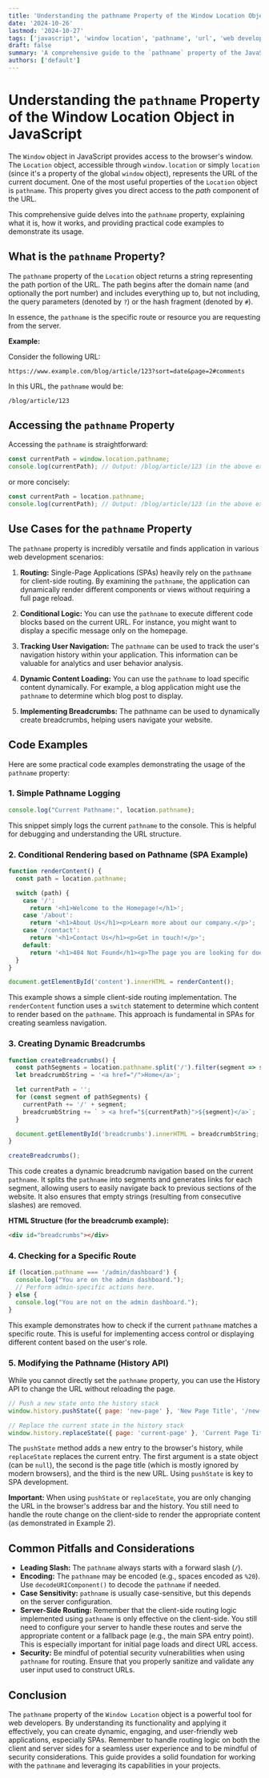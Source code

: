 ```yaml
---
title: 'Understanding the pathname Property of the Window Location Object in JavaScript'
date: '2024-10-26'
lastmod: '2024-10-27'
tags: ['javascript', 'window location', 'pathname', 'url', 'web development', 'browser api']
draft: false
summary: 'A comprehensive guide to the `pathname` property of the JavaScript Window Location object. Learn how to access and manipulate the path component of a URL with code examples.'
authors: ['default']
---
```


# Understanding the `pathname` Property of the Window Location Object in JavaScript

The `Window` object in JavaScript provides access to the browser's window. The `Location` object, accessible through `window.location` or simply `location` (since it's a property of the global `window` object), represents the URL of the current document.  One of the most useful properties of the `Location` object is `pathname`. This property gives you direct access to the *path* component of the URL.

This comprehensive guide delves into the `pathname` property, explaining what it is, how it works, and providing practical code examples to demonstrate its usage.

## What is the `pathname` Property?

The `pathname` property of the `Location` object returns a string representing the path portion of the URL. The path begins after the domain name (and optionally the port number) and includes everything up to, but not including, the query parameters (denoted by `?`) or the hash fragment (denoted by `#`).

In essence, the `pathname` is the specific route or resource you are requesting from the server.

**Example:**

Consider the following URL:

```
https://www.example.com/blog/article/123?sort=date&page=2#comments
```

In this URL, the `pathname` would be:

```
/blog/article/123
```

## Accessing the `pathname` Property

Accessing the `pathname` is straightforward:

```javascript
const currentPath = window.location.pathname;
console.log(currentPath); // Output: /blog/article/123 (in the above example)
```

or more concisely:

```javascript
const currentPath = location.pathname;
console.log(currentPath); // Output: /blog/article/123 (in the above example)
```

## Use Cases for the `pathname` Property

The `pathname` property is incredibly versatile and finds application in various web development scenarios:

1.  **Routing:**  Single-Page Applications (SPAs) heavily rely on the `pathname` for client-side routing.  By examining the `pathname`, the application can dynamically render different components or views without requiring a full page reload.

2.  **Conditional Logic:**  You can use the `pathname` to execute different code blocks based on the current URL.  For instance, you might want to display a specific message only on the homepage.

3.  **Tracking User Navigation:**  The `pathname` can be used to track the user's navigation history within your application. This information can be valuable for analytics and user behavior analysis.

4.  **Dynamic Content Loading:**  You can use the `pathname` to load specific content dynamically.  For example, a blog application might use the `pathname` to determine which blog post to display.

5.  **Implementing Breadcrumbs:** The pathname can be used to dynamically create breadcrumbs, helping users navigate your website.

## Code Examples

Here are some practical code examples demonstrating the usage of the `pathname` property:

### 1. Simple Pathname Logging

```javascript
console.log("Current Pathname:", location.pathname);
```

This snippet simply logs the current `pathname` to the console.  This is helpful for debugging and understanding the URL structure.

### 2. Conditional Rendering based on Pathname (SPA Example)

```javascript
function renderContent() {
  const path = location.pathname;

  switch (path) {
    case '/':
      return '<h1>Welcome to the Homepage!</h1>';
    case '/about':
      return '<h1>About Us</h1><p>Learn more about our company.</p>';
    case '/contact':
      return '<h1>Contact Us</h1><p>Get in touch!</p>';
    default:
      return '<h1>404 Not Found</h1><p>The page you are looking for does not exist.</p>';
  }
}

document.getElementById('content').innerHTML = renderContent();
```

This example shows a simple client-side routing implementation.  The `renderContent` function uses a `switch` statement to determine which content to render based on the `pathname`. This approach is fundamental in SPAs for creating seamless navigation.

### 3. Creating Dynamic Breadcrumbs

```javascript
function createBreadcrumbs() {
  const pathSegments = location.pathname.split('/').filter(segment => segment !== ''); // Split by '/' and remove empty strings
  let breadcrumbString = '<a href="/">Home</a>';

  let currentPath = '';
  for (const segment of pathSegments) {
    currentPath += '/' + segment;
    breadcrumbString += ` > <a href="${currentPath}">${segment}</a>`;
  }

  document.getElementById('breadcrumbs').innerHTML = breadcrumbString;
}

createBreadcrumbs();
```

This code creates a dynamic breadcrumb navigation based on the current `pathname`.  It splits the `pathname` into segments and generates links for each segment, allowing users to easily navigate back to previous sections of the website.  It also ensures that empty strings (resulting from consecutive slashes) are removed.

**HTML Structure (for the breadcrumb example):**

```html
<div id="breadcrumbs"></div>
```

### 4.  Checking for a Specific Route

```javascript
if (location.pathname === '/admin/dashboard') {
  console.log("You are on the admin dashboard.");
  // Perform admin-specific actions here.
} else {
  console.log("You are not on the admin dashboard.");
}
```

This example demonstrates how to check if the current `pathname` matches a specific route. This is useful for implementing access control or displaying different content based on the user's role.

### 5.  Modifying the Pathname (History API)

While you cannot directly set the `pathname` property, you can use the History API to change the URL without reloading the page.

```javascript
// Push a new state onto the history stack
window.history.pushState({ page: 'new-page' }, 'New Page Title', '/new-page');

// Replace the current state in the history stack
window.history.replaceState({ page: 'current-page' }, 'Current Page Title', '/current-page');
```

The `pushState` method adds a new entry to the browser's history, while `replaceState` replaces the current entry.  The first argument is a state object (can be `null`), the second is the page title (which is mostly ignored by modern browsers), and the third is the new URL. Using `pushState` is key to SPA development.

**Important:** When using `pushState` or `replaceState`, you are only changing the URL in the browser's address bar and the history. You still need to handle the route change on the client-side to render the appropriate content (as demonstrated in Example 2).

## Common Pitfalls and Considerations

*   **Leading Slash:** The `pathname` always starts with a forward slash (`/`).
*   **Encoding:** The `pathname` may be encoded (e.g., spaces encoded as `%20`). Use `decodeURIComponent()` to decode the `pathname` if needed.
*   **Case Sensitivity:**  `pathname` is usually case-sensitive, but this depends on the server configuration.
*   **Server-Side Routing:** Remember that the client-side routing logic implemented using `pathname` is only effective on the client-side.  You still need to configure your server to handle these routes and serve the appropriate content or a fallback page (e.g., the main SPA entry point). This is especially important for initial page loads and direct URL access.
*   **Security:** Be mindful of potential security vulnerabilities when using `pathname` for routing. Ensure that you properly sanitize and validate any user input used to construct URLs.

## Conclusion

The `pathname` property of the `Window Location` object is a powerful tool for web developers. By understanding its functionality and applying it effectively, you can create dynamic, engaging, and user-friendly web applications, especially SPAs. Remember to handle routing logic on both the client and server sides for a seamless user experience and to be mindful of security considerations.  This guide provides a solid foundation for working with the `pathname` and leveraging its capabilities in your projects.
